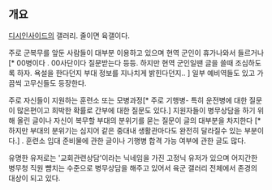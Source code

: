 == 개요 ==
[[디시인사이드]]의 갤러리. 줄이면 육갤이다.

주로 군복무를 앞둔 사람들이 대부분 이용하고 있으며 현역 군인이 휴가나와서 들르거나[* 00병이다 . 00사단이다 질문받는다 등등. 하지만 현역 군인일땐 글을 쓸때 조심하도록 하자. 욕설을 한다던지 부대 정보를 지나치게 밝힌다던지..  ] 일부 예비역들도 있고 가끔씩 고무신들도 등장한다. 

주로 자신들이 지원하는 훈련소 또는 모병과정[* 주로 기행병-  특히 운전병에 대한 질문이 많은편이고  희박한 확률로 간부에 대한 질문도  있다.] 지원자들이 병무상담을 하기 위해 올린 글이나 자신이 복무할 부대의 분위기를 묻는 질문이 글의 대부분을 차지한다 [* 하지만 부대의 분위기는 심지어 같은 중대내 생활관마다도 완전히 달라질수 있는 부분이다.] . 
훈련소 입대 준비물에 관한 글이나 기행병 합격 가능 여부에 관한 글도 많다.

유명한 유저로는 '교회관련상담'이라는 닉네임을 가진 고정닉 유저가 있으며 어지간한 병무청 직원 뺨치는 수준으로 병무상담을 해주고 있어서 육군 갤러리 전체에서 존경의 대상이 되고 있다. 


